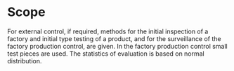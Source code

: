 # Scope 



For external control, if required, methods for the initial inspection of a factory and initial type testing of a 
product, and for the surveillance of the factory production control, are given. In the factory production control small test pieces are used. The statistics of evaluation is based on normal 
distribution. 